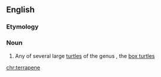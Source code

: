 {{also|Terrapene}}
==English==
{{rfi|en}}
{{wikipedia}}
{{wikispecies}}

===Etymology===
{{rfe|lang=en}}

===Noun===
{{en-noun}}

# Any of several large [[turtle]]s of the genus {{taxlink|Terrapene|genus|noshow=1}}, the [[box turtle]]s

[[chr:terrapene]]